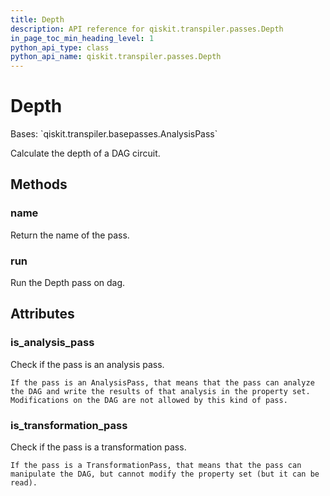 ```yaml
---
title: Depth
description: API reference for qiskit.transpiler.passes.Depth
in_page_toc_min_heading_level: 1
python_api_type: class
python_api_name: qiskit.transpiler.passes.Depth
---
```


# Depth

<Class id="qiskit.transpiler.passes.Depth" isDedicatedPage={true} github="https://github.com/qiskit/qiskit/tree/stable/0.19/qiskit/transpiler/passes/analysis/depth.py" signature="Depth(*args, **kwargs)" modifiers="class">
  Bases: `qiskit.transpiler.basepasses.AnalysisPass`

  Calculate the depth of a DAG circuit.

  ## Methods

  <span id="qiskit-transpiler-passes-depth-name" />

  ### name

  <Function id="qiskit.transpiler.passes.Depth.name" signature="Depth.name()">
    Return the name of the pass.
  </Function>

  <span id="qiskit-transpiler-passes-depth-run" />

  ### run

  <Function id="qiskit.transpiler.passes.Depth.run" signature="Depth.run(dag)">
    Run the Depth pass on dag.
  </Function>

  ## Attributes

  ### is\_analysis\_pass

  <Attribute id="qiskit.transpiler.passes.Depth.is_analysis_pass">
    Check if the pass is an analysis pass.

    If the pass is an AnalysisPass, that means that the pass can analyze the DAG and write the results of that analysis in the property set. Modifications on the DAG are not allowed by this kind of pass.
  </Attribute>

  ### is\_transformation\_pass

  <Attribute id="qiskit.transpiler.passes.Depth.is_transformation_pass">
    Check if the pass is a transformation pass.

    If the pass is a TransformationPass, that means that the pass can manipulate the DAG, but cannot modify the property set (but it can be read).
  </Attribute>
</Class>

